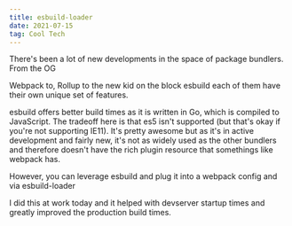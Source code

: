 ```yaml
---
title: esbuild-loader
date: 2021-07-15
tag: Cool Tech
---
```




There's been a lot of new developments in the space of package bundlers. From the OG

<TextLink href="https://webpack.js.org/">Webpack</TextLink>
to, <TextLink href="https://rollupjs.org/">Rollup</TextLink> to the new kid on the
block <TextLink href="https://github.com/evanw/esbuild">esbuild</TextLink> each of
them have their own unique set of features.

esbuild offers better build times as it is written in Go, which is compiled to JavaScript. The tradeoff here
is that es5 isn't supported (but that's okay if you're not supporting IE11). It's pretty awesome but as it's
in active development and fairly new, it's not as widely used as the other bundlers and therefore doesn't have
the rich plugin resource that somethings like webpack has.

However, you can leverage esbuild and plug it into a webpack config and via <TextLink href="https://github.com/privatenumber/esbuild-loader">esbuild-loader</TextLink>

I did this at work today and it helped with devserver startup times and greatly improved the production build times.

